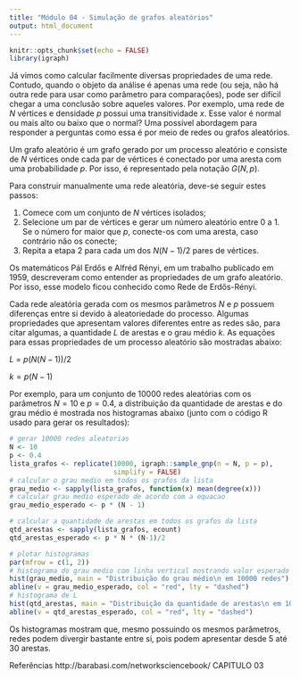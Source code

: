```yaml
---
title: "Módulo 04 - Simulação de grafos aleatórios"
output: html_document
---
```


```r
knitr::opts_chunk$set(echo = FALSE)
library(igraph)
```

Já vimos como calcular facilmente diversas propriedades de uma rede. Contudo, quando o objeto da análise é apenas uma rede (ou seja, não há outra rede para usar como parâmetro para comparações), pode ser difícil chegar a uma conclusão sobre aqueles valores. Por exemplo, uma rede de $N$ vértices e densidade $p$ possui uma transitividade $x$. Esse valor é normal ou mais alto ou baixo que o normal? Uma possível abordagem para responder a perguntas como essa é por meio de redes ou grafos aleatórios.

Um grafo aleatório é um grafo gerado por um processo aleatório e consiste de *N* vértices onde cada par de vértices é conectado por uma aresta com uma probabilidade $p$. Por isso, é representado pela notação $G(N, p)$.

Para construir manualmente uma rede aleatória, deve-se seguir estes passos:

1. Comece com um conjunto de $N$ vértices isolados;  
2. Selecione um par de vértices e gerar um número aleatório entre 0 a 1. Se o número for maior que $p$, conecte-os com uma aresta, caso contrário não os conecte;  
3. Repita a etapa 2 para cada um dos $N(N-1)/2$ pares de vértices.

Os matemáticos Pál Erdős e Alfréd Rényi, em um trabalho publicado em 1959, descreveram como entender as propriedades de um grafo aleatório. Por isso, esse modelo ficou conhecido como Rede de Erdős-Rényi.

Cada rede aleatória gerada com os mesmos parâmetros $N$ e $p$ possuem diferenças entre si devido à aleatoriedade do processo. Algumas propriedades que apresentam valores diferentes entre as redes são, para citar algumas, a quantidade $L$ de arestas e o grau médio $k$. As equações para essas propriedades de um processo aleatório são mostradas abaixo:

$L$ = $p(N(N-1))/2$ 

$k = p(N-1)$

Por exemplo, para um conjunto de 10000 redes aleatórias com os parâmetros $N = 10$ e $p = 0.4$, a distribuição da quantidade de arestas e do grau médio é mostrada nos histogramas abaixo (junto com o código R usado para gerar os resultados):

```r
# gerar 10000 redes aleatorias
N <- 10
p <- 0.4
lista_grafos <- replicate(10000, igraph::sample_gnp(n = N, p = p), 
                          simplify = FALSE)
# calcular o grau medio em todos os grafos da lista
grau_medio <- sapply(lista_grafos, function(x) mean(degree(x)))
# calcular grau medio esperado de acordo com a equacao
grau_medio_esperado <- p * (N - 1)

# calcular a quantidade de arestas em todos os grafos da lista
qtd_arestas <- sapply(lista_grafos, ecount)
qtd_arestas_esperado <- p * N * (N-1)/2

# plotar histogramas
par(mfrow = c(1, 2))
# histograma do grau medio com linha vertical mostrando valor esperado
hist(grau_medio, main = "Distribuição do grau médio\n em 10000 redes")
abline(v = grau_medio_esperado, col = "red", lty = "dashed")
# histograma de L
hist(qtd_arestas, main = "Distribuição da quantidade de arestas\n em 10000 redes")
abline(v = qtd_arestas_esperado, col = "red", lty = "dashed")
```

Os histogramas mostram que, mesmo possuindo os mesmos parâmetros, redes podem divergir bastante entre si, pois podem apresentar desde 5 até 30 arestas.

Referências
http://barabasi.com/networksciencebook/ CAPITULO 03

